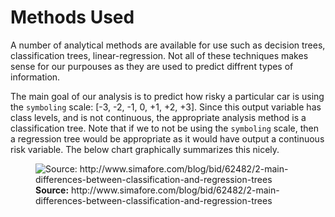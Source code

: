 # Methods Used

A number of analytical methods are available for use such as decision trees, classification trees, linear-regression.  Not all of these techniques makes sense for our purpouses as they are used to predict diffrent types of information.

The main goal of our analysis is to predict how risky a particular car is using the `symboling` scale: [-3, -2, -1, 0, +1, +2, +3]. Since this output variable has class levels, and is not continuous, the appropriate analysis method is a classification tree. Note that if we to not be using the `symboling` scale, then a regression tree would be appropriate as it would have output a continuous risk variable. The below chart graphically summarizes this nicely.

![__Source:__ http://www.simafore.com/blog/bid/62482/2-main-differences-between-classification-and-regression-trees](img/04-decision-tree-flowchart.png)

